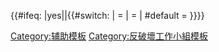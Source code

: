 {{Top icon|image=CVU.svg|size=25px|alt=這名用戶是反破壞工作小組成員。|link=Wikipedia:反破壞工作小組}}
{{Encourage
| title       = 维基近卫骑士
| stripe      = 1
| bgcolor     = #DEF
| stripecolor = #00A
| fontcolor   = #00A
| align       = {{{align|right}}}
| link        = Category:反破壞工作小組成員
}}{{#ifeq: {{{nocat|}}}|yes||{{#switch: {{NAMESPACE}}
| {{ns:10}} = [[Category:反破壞工作小組成員| ]]
| {{ns:2}} = [[Category:反破壞工作小組成員|{{BASEPAGENAME}}]]
| #default = 
}}}}<noinclude>
[[Category:辅助模板]]
[[Category:反破壞工作小組模板]]
</noinclude>